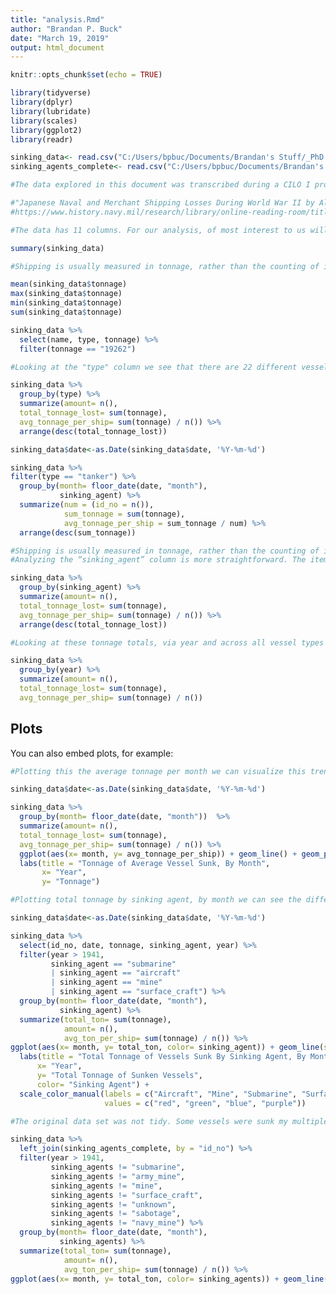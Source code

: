 ```yaml
---
title: "analysis.Rmd"
author: "Brandan P. Buck"
date: "March 19, 2019"
output: html_document
---
```


```r
knitr::opts_chunk$set(echo = TRUE)

library(tidyverse)
library(dplyr)
library(lubridate)
library(scales) 
library(ggplot2)
library(readr)

sinking_data<- read.csv("C:/Users/bpbuc/Documents/Brandan's Stuff/_PhD Stuff/CILO II/R_projects/cilo2-eda/data/japanese_merchant_fleet_sinkings_simplified_v2.csv", header = TRUE, sep = ",")
sinking_agents_complete<- read.csv("C:/Users/bpbuc/Documents/Brandan's Stuff/_PhD Stuff/CILO II/R_projects/cilo2-eda/data/japanese_merchant_vessel_sinking_agent_v1.csv", header = TRUE, sep = ",")
```

```r

#The data explored in this document was transcribed during a CILO I project that I was a part of. It is sinking data of Japanese merchant vessels sunk by the Allies during WWII compiled the The Joint Army-Navy Assessment Committee

#"Japanese Naval and Merchant Shipping Losses During World War II by All Causes”
#https://www.history.navy.mil/research/library/online-reading-room/title-list-alphabetically/j/japanese-naval-merchant-shipping-losses-wwii.html#pageiv 

#The data has 11 columns. For our analysis, of most interest to us will be the date, type, tonnage, and sinking_agent.

summary(sinking_data)

```
```r

#Shipping is usually measured in tonnage, rather than the counting of individual vessels. This distinction will become important late on. Looking at mean, max, min, and sum we can see that the smallest vessel in the data set is a mere 6 tons. This record is likely an error. The largest vessel, the Tonan Maru No. 2 was a tanker vessel...so its tonnage is likely accurate.

mean(sinking_data$tonnage)
max(sinking_data$tonnage)
min(sinking_data$tonnage)
sum(sinking_data$tonnage)

sinking_data %>% 
  select(name, type, tonnage) %>% 
  filter(tonnage == "19262")

```
```r
#Looking at the "type" column we see that there are 22 different vessel types. Arranging by total tonnage we see that “cargo”, “passenger-cargo” and “tanker” are in the top three. Analyzing the data at large through vessel type may not prove effective as there is a great variance of tonnage levels for the various ship types and a large number of types themselves. Tankers however will be a valuable as despite differences in tonnage, tankers serve the same function, to haul oil

sinking_data %>% 
  group_by(type) %>% 
  summarize(amount= n(),
  total_tonnage_lost= sum(tonnage),
  avg_tonnage_per_ship= sum(tonnage) / n()) %>% 
  arrange(desc(total_tonnage_lost))

sinking_data$date<-as.Date(sinking_data$date, '%Y-%m-%d')

sinking_data %>% 
filter(type == "tanker") %>% 
  group_by(month= floor_date(date, "month"),
           sinking_agent) %>%
  summarize(num = (id_no = n()),
            sum_tonnage = sum(tonnage),
            avg_tonnage_per_ship = sum_tonnage / num) %>% 
  arrange(desc(sum_tonnage))

```

``` r

#Shipping is usually measured in tonnage, rather than the counting of individual vessels. This distinction will become important late on. Looking at mean, max, min, and sum we can see that the smallest vessel in the data set is a mere 6 tons. This record is likely an error. The largest vessel, the Tonan Maru No. 2 was a tanker vessel...so its tonnage is likely accurate.
#Analyzing the “sinking_agent” column is more straightforward. The items here have been simplified by me to only six observations. Organizing by “total_tonnage_lost” we see that submarines sunk the most tonnage and highest number of merchant vessels

sinking_data %>% 
  group_by(sinking_agent) %>% 
  summarize(amount= n(),
  total_tonnage_lost= sum(tonnage),
  avg_tonnage_per_ship= sum(tonnage) / n()) %>% 
  arrange(desc(total_tonnage_lost))


```

```r

#Looking at these tonnage totals, via year and across all vessel types and all sinking types we see a general trend. 1944 was the highest year by far for both number and total tonnage. A trend of note between 1944 was 28% decrease in number but a 45% decline the sum of total tonnage. The key to this discrepancy is the drop in average tonnage between 1944 and 1945, 4105 and 2566, respectively. Several trends can explain this. By 1945 the Allies were essentially running out large vessels to sink, war planners focused on closing the small, coastal waterways and local shipping lanes which connected the Japanese Home Islands. 

sinking_data %>% 
  group_by(year) %>% 
  summarize(amount= n(),
  total_tonnage_lost= sum(tonnage),
  avg_tonnage_per_ship= sum(tonnage) / n())

```

## Plots

You can also embed plots, for example:

```r

#Plotting this the average tonnage per month we can visualize this trend. The rapid decline is January resulted from the South China Sea raid which effectively cut Japan off from its overseas possessions. That slight bump in August 1945 represents the beginning of the Allied blockade of the Japanese Home Islands and the interdiction the final large vessels which operated on shipping lanes to China/Korea. The remaining points represent the significant smaller vessels which operated in Japanese coastal water ways. 

sinking_data$date<-as.Date(sinking_data$date, '%Y-%m-%d')

sinking_data %>% 
  group_by(month= floor_date(date, "month"))  %>% 
  summarize(amount= n(),
  total_tonnage_lost= sum(tonnage),
  avg_tonnage_per_ship= sum(tonnage) / n()) %>% 
  ggplot(aes(x= month, y= avg_tonnage_per_ship)) + geom_line() + geom_point() + 
  labs(title = "Tonnage of Average Vessel Sunk, By Month",
       x= "Year",
       y= "Tonnage")

```
```r

#Plotting total tonnage by sinking agent, by month we can see the different trends over time and visualization the pace and components of the war. Aircraft sunk high tonnage totals at relatively few times during the war, usually during major offensive operations. Submarines engaged in a war of attrition that plotted on a fairly “normal” distribution. However, the individual peaks and valleys cannot be explained by this data alone. Mines come high use late in the war during, what was then known as “Operation Starvation.  

sinking_data$date<-as.Date(sinking_data$date, '%Y-%m-%d')

sinking_data %>% 
  select(id_no, date, tonnage, sinking_agent, year) %>% 
  filter(year > 1941,
         sinking_agent == "submarine" 
         | sinking_agent == "aircraft"
         | sinking_agent == "mine"
         | sinking_agent == "surface_craft") %>%
  group_by(month= floor_date(date, "month"),
           sinking_agent) %>%
  summarize(total_ton= sum(tonnage),
            amount= n(),
            avg_ton_per_ship= sum(tonnage) / n()) %>% 
ggplot(aes(x= month, y= total_ton, color= sinking_agent)) + geom_line(size= 1)+ geom_point(size= 3) + 
  labs(title = "Total Tonnage of Vessels Sunk By Sinking Agent, By Month",
      x= "Year",
      y= "Total Tonnage of Sunken Vessels",
      color= "Sinking Agent") +
  scale_color_manual(labels = c("Aircraft", "Mine", "Submarine", "Surface Craft"), 
                     values = c("red", "green", "blue", "purple"))

```

```r
#The original data set was not tidy. Some vessels were sunk my multiple sinking agents, and as such have multiple observations per rows. To clean up the data and to afford maximum flexibility I created a second .csv with just the sinking agents and the id_no of vessels that they sunk. Using a left join we can leverage that second csv in our analysis to get a more complex picture on the use of airpower in the campaign. A cursory look at the data shows that carrier based naval aircraft constituted the overwhelming majority of sinking events and is the source of the major spikes in activity. On the whole, U.S. Army Air Force had a limited impact on the campaign, but prior to February 1944 their constituted the clear majority of the air campaign.

sinking_data %>% 
  left_join(sinking_agents_complete, by = "id_no") %>% 
  filter(year > 1941,
         sinking_agents != "submarine",
         sinking_agents != "army_mine",
         sinking_agents != "mine",
         sinking_agents != "surface_craft",
         sinking_agents != "unknown",
         sinking_agents != "sabotage",
         sinking_agents != "navy_mine") %>% 
  group_by(month= floor_date(date, "month"),
           sinking_agents) %>% 
  summarize(total_ton= sum(tonnage),
            amount= n(),
            avg_ton_per_ship= sum(tonnage) / n()) %>% 
ggplot(aes(x= month, y= total_ton, color= sinking_agents)) + geom_line() +geom_point(size= 2)


```